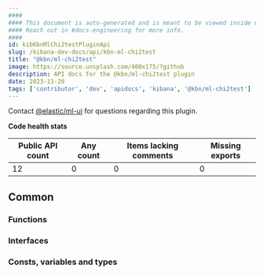 ```yaml
---
####
#### This document is auto-generated and is meant to be viewed inside our experimental, new docs system.
#### Reach out in #docs-engineering for more info.
####
id: kibKbnMlChi2testPluginApi
slug: /kibana-dev-docs/api/kbn-ml-chi2test
title: "@kbn/ml-chi2test"
image: https://source.unsplash.com/400x175/?github
description: API docs for the @kbn/ml-chi2test plugin
date: 2023-11-20
tags: ['contributor', 'dev', 'apidocs', 'kibana', '@kbn/ml-chi2test']
---
```




Contact [@elastic/ml-ui](https://github.com/orgs/elastic/teams/ml-ui) for questions regarding this plugin.

**Code health stats**

| Public API count  | Any count | Items lacking comments | Missing exports |
|-------------------|-----------|------------------------|-----------------|
| 12 | 0 | 0 | 0 |

## Common

### Functions
<DocDefinitionList data={kbnMlChi2testObj.common.functions}/>

### Interfaces
<DocDefinitionList data={kbnMlChi2testObj.common.interfaces}/>

### Consts, variables and types
<DocDefinitionList data={kbnMlChi2testObj.common.misc}/>

